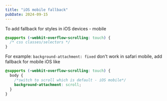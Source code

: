 ```yaml
---
title: "iOS mobile fallback"
pubDate: 2024-09-15
---
```


To add fallback for styles in iOS devices - mobile

```css
@supports (-webkit-overflow-scrolling: touch) {
  /* css classes/selectors */
}
```

For example: `background-attachment: fixed` don't work in safari mobile, add fallback for mobile iOS like

```css
@supports (-webkit-overflow-scrolling: touch) {
  body {
    /*switch to scroll which is default - iOS mobile*/
    background-attachment: scroll;
  }
}
```
